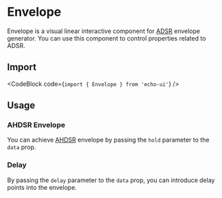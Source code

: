 
# Envelope

Envelope is a visual linear interactive component for [ADSR](https://en.wikipedia.org/wiki/Synthesizer#ADSR_envelope) envelope generator. You can use this component to control properties related to ADSR.

## Import

<CodeBlock code={`import { Envelope } from 'echo-ui'`} />

## Usage

<Default />

### AHDSR Envelope

<AHDSR />

You can achieve [AHDSR](https://support.output.com/hc/en-us/articles/4408642133399-AHDSR-Modulation) envelope by passing the `hold` parameter to the `data` prop.

### Delay

<DADSR />

By passing the `delay` parameter to the `data` prop, you can introduce delay points into the envelope.
